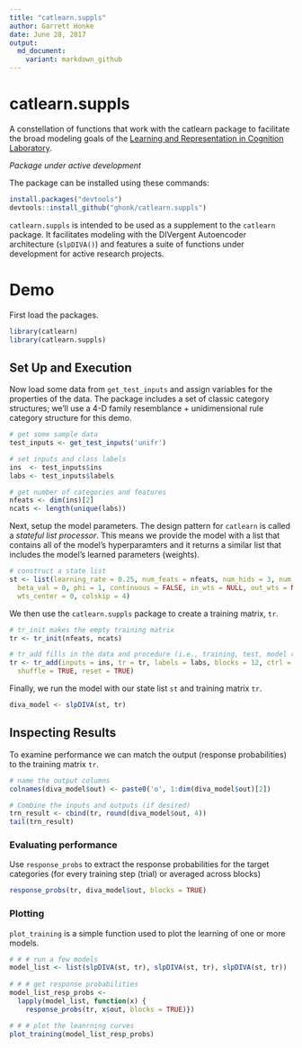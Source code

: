 ```yaml
---
title: "catlearn.suppls"
author: Garrett Honke
date: June 28, 2017
output:
  md_document:
    variant: markdown_github
---
```


# catlearn.suppls

A constellation of functions that work with the catlearn package to facilitate the broad modeling goals of the [Learning and Representation in Cognition Laboratory](http://kurtzlab.psychology.binghamton.edu/). 

*Package under active development*

The package can be installed using these commands:

```r
install.packages("devtools")
devtools::install_github("ghonk/catlearn.suppls")
```

`catlearn.suppls` is intended to be used as a supplement to the `catlearn` package. It facilitates modeling with the DIVergent Autoencoder architecture (`slpDIVA()`) and features a suite of functions under development for active research projects.

# Demo

First load the packages. 

```r
library(catlearn)
library(catlearn.suppls)
```

## Set Up and Execution

Now load some data from `get_test_inputs` and assign variables for the properties of the data. The package includes a set of classic category structures; we'll use a 4-D family resemblance + unidimensional rule category structure for this demo.

```r

# get some sample data
test_inputs <- get_test_inputs('unifr')

# set inputs and class labels
ins  <- test_inputs$ins
labs <- test_inputs$labels

# get number of categories and features
nfeats <- dim(ins)[2]
ncats <- length(unique(labs))
```

Next, setup the model parameters. The design pattern for `catlearn` is called a _stateful list processor_. This means we provide the model with a list that contains all of the model's hyperparamters and it returns a similar list that includes the model's learned parameters (weights).

```r
# construct a state list
st <- list(learning_rate = 0.25, num_feats = nfeats, num_hids = 3, num_cats = ncats,
  beta_val = 0, phi = 1, continuous = FALSE, in_wts = NULL, out_wts = NULL, wts_range = 1,
  wts_center = 0, colskip = 4)
```

We then use the `catlearn.suppls` package to create a training matrix, `tr`.

```r
# tr_init makes the empty training matrix
tr <- tr_init(nfeats, ncats)

# tr_add fills in the data and procedure (i.e., training, test, model reset)
tr <- tr_add(inputs = ins, tr = tr, labels = labs, blocks = 12, ctrl = 0, 
  shuffle = TRUE, reset = TRUE)
```

Finally, we run the model with our state list `st` and training matrix `tr`.

```r
diva_model <- slpDIVA(st, tr)
```

## Inspecting Results

To examine performance we can match the output (response probabilities) to the training matrix `tr`.

```r
# name the output columns
colnames(diva_model$out) <- paste0('o', 1:dim(diva_model$out)[2])

# Combine the inputs and outputs (if desired)
trn_result <- cbind(tr, round(diva_model$out, 4))
tail(trn_result)
```
### Evaluating performance

Use `response_probs` to extract the response probabilities for the target categories (for every training step (trial) or averaged across blocks)

```r
response_probs(tr, diva_model$out, blocks = TRUE)
```

### Plotting

`plot_training` is a simple function used to plot the learning of one or more models.

```r
# # # run a few models
model_list <- list(slpDIVA(st, tr), slpDIVA(st, tr), slpDIVA(st, tr))
  
# # # get response probabilities
model_list_resp_probs <- 
  lapply(model_list, function(x) {
    response_probs(tr, x$out, blocks = TRUE)})

# # # plot the leanrning curves
plot_training(model_list_resp_probs)
```




